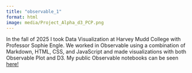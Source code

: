 ```yaml
---
title: "observable_1"
format: html
image: media/Project_Alpha_d3_PCP.png
---
```


In the fall of 2025 I took Data Visualization at Harvey Mudd College with Professor Sophie Engle. We worked in Observable using a combination of Markdown, HTML, CSS, and JavaScript and made visualizations with both Observable Plot and D3. My public Observable notebooks can be seen [here!](https://observablehq.com/@personal-projects17?tab=notebooks)


